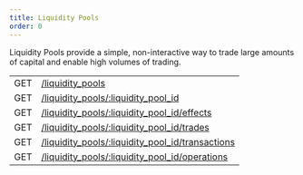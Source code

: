 ```yaml
---
title: Liquidity Pools
order: 0
---
```



Liquidity Pools provide a simple, non-interactive way to trade large amounts of capital and enable high volumes of trading.

<EndpointsTable title="Endpoints">

|  |  |
| --- | --- |
| GET | [/liquidity_pools](../list-liquidity-pools.api.mdx) |
| GET | [/liquidity_pools/:liquidity_pool_id](../retrieve-a-liquidity-pool.api.mdx) |
| GET | [/liquidity_pools/:liquidity_pool_id/effects](../retrieve-related-effects.api.mdx) |
| GET | [/liquidity_pools/:liquidity_pool_id/trades](../retrieve-related-trades.api.mdx) |
| GET | [/liquidity_pools/:liquidity_pool_id/transactions](../lp-retrieve-related-transactions.api.mdx) |
| GET | [/liquidity_pools/:liquidity_pool_id/operations](../lp-retrieve-related-operations.api.mdx) |

</EndpointsTable>
